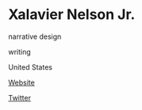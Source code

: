 # Xalavier Nelson Jr.

<Skills>

narrative design

writing

</Skills>

<Location>

United States

</Location>

<Personal>

[Website](https://xalaviermakeswords.itch.io)

[Twitter](https://twitter.com/WritNelson)

</Personal>



